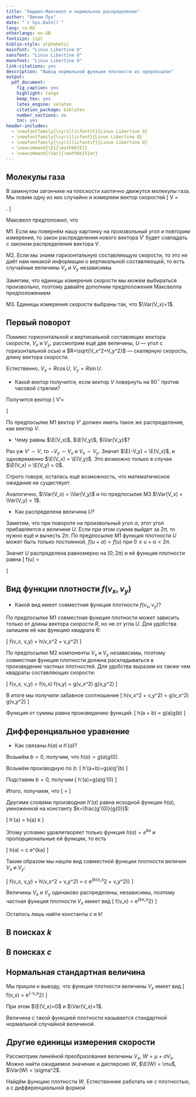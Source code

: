 ```yaml
---
title: "Хершел-Максвелл и нормальное распределение"
author: "Винни-Пух"
date: "`r Sys.Date()`"
lang: ru-RU
otherlangs: en-GB
fontsize: 11pt
biblio-style: alphabetic
mainfont: "Linux Libertine O"
sansfont: "Linux Libertine O"
monofont: "Linux Libertine O"
link-citations: yes
description: "Вывод нормальной функции плотности из предпосылок"
output: 
  pdf_document:
    fig_caption: yes
    highlight: tango
    keep_tex: yes
    latex_engine: xelatex
    citation_package: biblatex
    number_sections: no
    toc: yes
header-includes: 
  - \newfontfamily{\cyrillicfonttt}{Linux Libertine O}
  - \newfontfamily{\cyrillicfont}{Linux Libertine O}
  - \newfontfamily{\cyrillicfontsf}{Linux Libertine O}
  - \newcommand{\E}{\mathbb{E}}
  - \newcommand{\Var}{\mathbb{V}ar}
---
```


## Молекулы газа

В замкнутом загончике на плоскости хаотично движутся молекулы газа. Мы ловим одну из них случайно и измеряем вектор скоростей
\[
V = \begin{pmatrix}
V_x \\
V_y \\
\end{pmatrix}.
\]

Максвелл предположил, что 

М1. Если мы повернём нашу картинку на произвольный угол и повторим измерения, то закон распределения нового вектора $V'$ будет совпадать с законом распределения вектора $V$.

М2. Если мы знаем горизонтальную составляющую скорости, то это не даёт нам никакой информации о вертикальной составляющей, то есть случайные величины $V_x$ и $V_y$ независимы.

Заметим, что единицы измерения скорости мы можем выбираться произвольно, поэтому давайте дополним предположения Максвелла предположением

М3. Единицы измерения скорости выбраны так, что $\Var(V_x)=1$.


## Первый поворот

Помимо горизонтальной и вертикальной составлящих вектора скорости, $V_x$ и $V_y$, рассмотрим ещё две величины, $U$ — угол с горизонтальной осью и $R=\sqrt{V_x^2+V_y^2}$ — скалярную скорость, длину вектора скорости.

Естественно, $V_x = R\cos U$, $V_y = R\sin U$.

* Какой вектор получится, если вектор $V$ повернуть на $90^{\circ}$ против часовой стрелки?

Получится вектор
\[
V'=\begin{pmatrix}
-V_y \\
V_x \\
\end{pmatrix}
\]

По предпосылке М1 вектор $V'$ должен иметь такое же распределение, как вектор $V$.

* Чему равны $\E(V_x)$, $\E(V_y)$, $\Var(V_y)$?

Раз уж $V' \sim V$, то $-V_y \sim V_x$ и $V_x \sim V_y$. Значит $\E(-V_y) = \E(V_x)$, и одновременно $\E(V_x) = \E(V_y)$. Это возможно только в случае $\E(V_x) = \E(V_y) = 0$.

Строго говоря, осталась ещё возможность, что математическое ожидание не существует.

Аналогично, $\Var(V_x) = \Var(V_y)$ и по предпосылке М3 $\Var(V_x) = \Var(V_y) = 1$.

* Как распределена величина $U$? 

Заметим, что при повороте на произвольный угол $\alpha$, этот угол прибавляется к величине $U$. Если при этом сумма выйдет за $2\pi$, то нужно ещё и вычесть $2\pi$. По предпосылке М1 функция плотности $U$ может быть только постоянной, $f(u+\alpha)=f(u)$ при $0\leq u +\alpha < 2\pi$.

Значит $U$ распределена равномерно на $[0;2\pi)$ и её функция плотности равна
\[
f(u) = \begin{cases}
\frac{1}{2\pi}, \text{ если } u \in [0;2\pi) \\
0, \text{ иначе} \\
\end{cases}
\]

## Вид функции плотности $f(v_x, v_y)$

* Какой вид имеет совместная функция плотности $f(v_x, v_y)$?

По предпосылке М1 совместная функция плотности может зависить только от длины вектора скорости $R$, но не от угла $U$. Для удобства запишем её как функцию квадрата $R$:

\[
f(v_x, v_y) = h(v_x^2 + v_y^2)
\]

По предпосылке М2 компоненты $V_x$ и $V_y$ независимы, поэтому совместная функция плотности должна раскладываться в произведение частных плотностей. Для удобства выразим их также чем квадраты составляющих скорости:

\[
f(v_x, v_y) = f(v_x) \cdot f(v_y) = g(v_x^2) \cdot g(v_y^2)
\]

В итоге мы получили забавное соотношение
\[
h(v_x^2 + v_y^2) = g(v_x^2) \cdot g(v_y^2)
\]

Функция от суммы равна произведению функций:
\[
h(a + b) = g(a)g(b)
\]


## Дифференциальное уравнение

* Как связаны $h(a)$ и $h'(a)$?

Возьмём $b=0$, получим, что $h(a)=g(a)g(0)$.

Возьмём производную по $b$:
\[
h'(a+b)=g(a)g'(b)
\]

Подставим $b=0$, получим
\[
h'(a)=g(a)g'(0)
\]


Итого, получаем, что 
\[
\frac{h'(a)}{h(a)} = \frac{g'(0)}{g(0)}
\]

Другими словами производная $h'(a)$ равна исходной функции $h(a)$, умноженной на константу $k=\frac{g'(0)}{g(0)}$:

\[
h'(a) = h(a) \cdot k
\]

Этому условию удовлетворяет только функция $h(a) = e^{ka}$ и пропорциональные ей функции, то есть

\[
h(a) = c \cdot e^{ka}
\]

Таким образом мы нашли вид совместной функции плотности величин $V_x$ и $V_y$:

\[
f(v_x, v_y) = h(v_x^2 + v_y^2) = c \cdot e^{k(v_x^2 + v_y^2)} 
\]

Величины $V_x$ и $V_y$ одинаково распределены, независимы, поэтому частная функция плотности $V_x$ имеет вид
\[
f(v_x) = \sqrt{c} \cdot e^{kv_x^2}
\]

Осталось лишь найти константы $c$ и $k$!

## В поисках $k$


## В поисках $c$

## Нормальная стандартная величина

Мы пришли к выводу, что функция плотности величины $V_x$ имеет вид
\[
f(v_x) = \frac{1}{\sqrt{2\pi}} e^{-\frac{1}{2}v_x^2}
\]

При этом $\E(V_x)=0$ и $\Var(V_x)=1$.

Величина с такой функцией плотности называется стандартной нормальной случайной величиной.

## Другие единицы измерения скорости

Рассмотрим линейной преобразование величины $V_x$, $W = \mu + \sigma V_x$. Можно найти ожидаемое значение и дисперсию $W$, $\E(W) = \mu$, $\Var(W) = \sigma^2$.

Найдём функцию плотности $W$. Естественнее работать не с плотностью, а с дифференциальной формой

